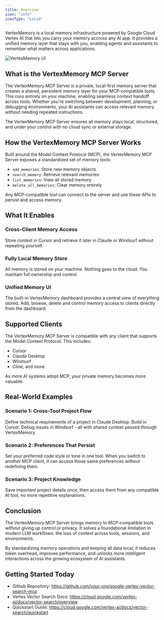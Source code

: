 ```yaml
---
title: Overview
icon: "info"
iconType: "solid"
---
```


<Snippet file="paper-release.mdx" />

VertexMemory is a local memory infrastructure powered by Google Cloud Vertex AI that lets you carry your memory accross any AI app. It provides a unified memory layer that stays with you, enabling agents and assistants to remember what matters across applications.

<img src="https://github.com/user-attachments/assets/3c701757-ad82-4afa-bfbe-e049c2b4320b" alt="VertexMemory UI" />

## What is the VertexMemory MCP Server

The VertexMemory MCP Server is a private, local-first memory server that creates a shared, persistent memory layer for your MCP-compatible tools. This runs entirely on your machine, enabling seamless context handoff across tools. Whether you're switching between development, planning, or debugging environments, your AI assistants can access relevant memory without needing repeated instructions.

The VertexMemory MCP Server ensures all memory stays local, structured, and under your control with no cloud sync or external storage.

## How the VertexMemory MCP Server Works

Built around the Model Context Protocol (MCP), the VertexMemory MCP Server exposes a standardized set of memory tools:
- `add_memories`: Store new memory objects
- `search_memory`: Retrieve relevant memories
- `list_memories`: View all stored memory
- `delete_all_memories`: Clear memory entirely

Any MCP-compatible tool can connect to the server and use these APIs to persist and access memory.

## What It Enables

### Cross-Client Memory Access
Store context in Cursor and retrieve it later in Claude or Windsurf without repeating yourself.

### Fully Local Memory Store
All memory is stored on your machine. Nothing goes to the cloud. You maintain full ownership and control.

### Unified Memory UI
The built-in VertexMemory dashboard provides a central view of everything stored. Add, browse, delete and control memory access to clients directly from the dashboard.

## Supported Clients

The VertexMemory MCP Server is compatible with any client that supports the Model Context Protocol. This includes:
- Cursor
- Claude Desktop
- Windsurf
- Cline, and more.

As more AI systems adopt MCP, your private memory becomes more valuable.

## Real-World Examples

### Scenario 1: Cross-Tool Project Flow 
Define technical requirements of a project in Claude Desktop. Build in Cursor. Debug issues in Windsurf - all with shared context passed through VertexMemory.

### Scenario 2: Preferences That Persist 
Set your preferred code style or tone in one tool. When you switch to another MCP client, it can access those same preferences without redefining them.

### Scenario 3: Project Knowledge
Save important project details once, then access them from any compatible AI tool, no more repetitive explanations.

## Conclusion

The VertexMemory MCP Server brings memory to MCP-compatible tools without giving up control or privacy. It solves a foundational limitation in modern LLM workflows: the loss of context across tools, sessions, and environments.

By standardizing memory operations and keeping all data local, it reduces token overhead, improves performance, and unlocks more intelligent interactions across the growing ecosystem of AI assistants.

## Getting Started Today

- Github Repository: https://github.com/your-org/google-vertex-vector-search-mcp
- Vertex Vector Search Docs: https://cloud.google.com/vertex-ai/docs/vector-search/overview
- Quickstart Guide: https://cloud.google.com/vertex-ai/docs/vector-search/quickstart